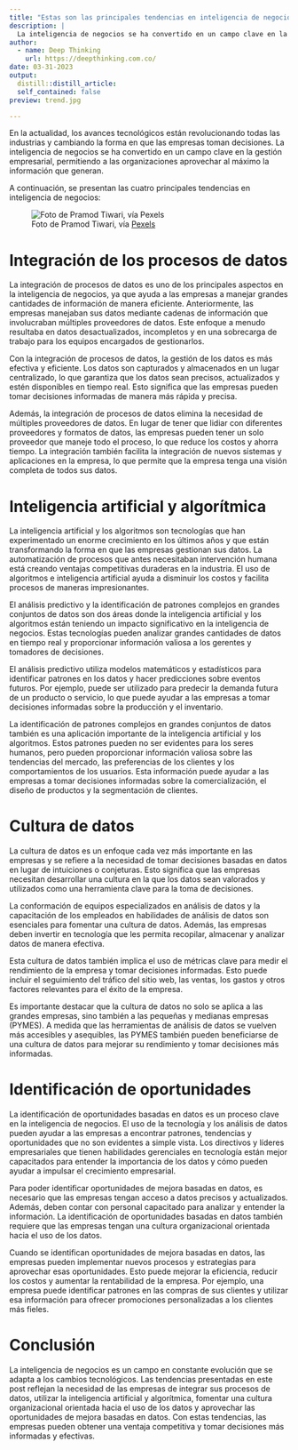 ```yaml
---
title: "Estas son las principales tendencias en inteligencia de negocios"
description: |
  La inteligencia de negocios se ha convertido en un campo clave en la gestión empresarial, y cada vez más organizaciones están aprovechando la información generada para mejorar su rendimiento y obtener una ventaja competitiva. Estas son las cuatro principales tendencias en inteligencia de negocios que están transformando la forma en que las empresas gestionan sus datos.
author:
  - name: Deep Thinking 
    url: https://deepthinking.com.co/
date: 03-31-2023
output:
  distill::distill_article:
  self_contained: false
preview: trend.jpg

---
```


En la actualidad, los avances tecnológicos están revolucionando todas las industrias y cambiando la forma en que las empresas toman decisiones. La inteligencia de negocios se ha convertido en un campo clave en la gestión empresarial, permitiendo a las organizaciones aprovechar al máximo la información que generan.

A continuación, se presentan las cuatro principales tendencias en inteligencia de negocios:

![Foto de Pramod Tiwari, vía [Pexels](https://www.pexels.com)](trend.jpg)


# Integración de los procesos de datos

La integración de procesos de datos es uno de los principales aspectos en la inteligencia de negocios, ya que ayuda a las empresas a manejar grandes cantidades de información de manera eficiente. Anteriormente, las empresas manejaban sus datos mediante cadenas de información que involucraban múltiples proveedores de datos. Este enfoque a menudo resultaba en datos desactualizados, incompletos y en una sobrecarga de trabajo para los equipos encargados de gestionarlos.

Con la integración de procesos de datos, la gestión de los datos es más efectiva y eficiente. Los datos son capturados y almacenados en un lugar centralizado, lo que garantiza que los datos sean precisos, actualizados y estén disponibles en tiempo real. Esto significa que las empresas pueden tomar decisiones informadas de manera más rápida y precisa.

Además, la integración de procesos de datos elimina la necesidad de múltiples proveedores de datos. En lugar de tener que lidiar con diferentes proveedores y formatos de datos, las empresas pueden tener un solo proveedor que maneje todo el proceso, lo que reduce los costos y ahorra tiempo. La integración también facilita la integración de nuevos sistemas y aplicaciones en la empresa, lo que permite que la empresa tenga una visión completa de todos sus datos.

# Inteligencia artificial y algorítmica

La inteligencia artificial y los algoritmos son tecnologías que han experimentado un enorme crecimiento en los últimos años y que están transformando la forma en que las empresas gestionan sus datos. La automatización de procesos que antes necesitaban intervención humana está creando ventajas competitivas duraderas en la industria. El uso de algoritmos e inteligencia artificial ayuda a disminuir los costos y facilita procesos de maneras impresionantes.

El análisis predictivo y la identificación de patrones complejos en grandes conjuntos de datos son dos áreas donde la inteligencia artificial y los algoritmos están teniendo un impacto significativo en la inteligencia de negocios. Estas tecnologías pueden analizar grandes cantidades de datos en tiempo real y proporcionar información valiosa a los gerentes y tomadores de decisiones.

El análisis predictivo utiliza modelos matemáticos y estadísticos para identificar patrones en los datos y hacer predicciones sobre eventos futuros. Por ejemplo, puede ser utilizado para predecir la demanda futura de un producto o servicio, lo que puede ayudar a las empresas a tomar decisiones informadas sobre la producción y el inventario.

La identificación de patrones complejos en grandes conjuntos de datos también es una aplicación importante de la inteligencia artificial y los algoritmos. Estos patrones pueden no ser evidentes para los seres humanos, pero pueden proporcionar información valiosa sobre las tendencias del mercado, las preferencias de los clientes y los comportamientos de los usuarios. Esta información puede ayudar a las empresas a tomar decisiones informadas sobre la comercialización, el diseño de productos y la segmentación de clientes.

# Cultura de datos

La cultura de datos es un enfoque cada vez más importante en las empresas y se refiere a la necesidad de tomar decisiones basadas en datos en lugar de intuiciones o conjeturas. Esto significa que las empresas necesitan desarrollar una cultura en la que los datos sean valorados y utilizados como una herramienta clave para la toma de decisiones.

La conformación de equipos especializados en análisis de datos y la capacitación de los empleados en habilidades de análisis de datos son esenciales para fomentar una cultura de datos. Además, las empresas deben invertir en tecnología que les permita recopilar, almacenar y analizar datos de manera efectiva.

Esta cultura de datos también implica el uso de métricas clave para medir el rendimiento de la empresa y tomar decisiones informadas. Esto puede incluir el seguimiento del tráfico del sitio web, las ventas, los gastos y otros factores relevantes para el éxito de la empresa.

Es importante destacar que la cultura de datos no solo se aplica a las grandes empresas, sino también a las pequeñas y medianas empresas (PYMES). A medida que las herramientas de análisis de datos se vuelven más accesibles y asequibles, las PYMES también pueden beneficiarse de una cultura de datos para mejorar su rendimiento y tomar decisiones más informadas.

# Identificación de oportunidades

La identificación de oportunidades basadas en datos es un proceso clave en la inteligencia de negocios. El uso de la tecnología y los análisis de datos pueden ayudar a las empresas a encontrar patrones, tendencias y oportunidades que no son evidentes a simple vista. Los directivos y líderes empresariales que tienen habilidades gerenciales en tecnología están mejor capacitados para entender la importancia de los datos y cómo pueden ayudar a impulsar el crecimiento empresarial.

Para poder identificar oportunidades de mejora basadas en datos, es necesario que las empresas tengan acceso a datos precisos y actualizados. Además, deben contar con personal capacitado para analizar y entender la información. La identificación de oportunidades basadas en datos también requiere que las empresas tengan una cultura organizacional orientada hacia el uso de los datos.

Cuando se identifican oportunidades de mejora basadas en datos, las empresas pueden implementar nuevos procesos y estrategias para aprovechar esas oportunidades. Esto puede mejorar la eficiencia, reducir los costos y aumentar la rentabilidad de la empresa. Por ejemplo, una empresa puede identificar patrones en las compras de sus clientes y utilizar esa información para ofrecer promociones personalizadas a los clientes más fieles.

# Conclusión

La inteligencia de negocios es un campo en constante evolución que se adapta a los cambios tecnológicos. Las tendencias presentadas en este post reflejan la necesidad de las empresas de integrar sus procesos de datos, utilizar la inteligencia artificial y algorítmica, fomentar una cultura organizacional orientada hacia el uso de los datos y aprovechar las oportunidades de mejora basadas en datos. Con estas tendencias, las empresas pueden obtener una ventaja competitiva y tomar decisiones más informadas y efectivas.






